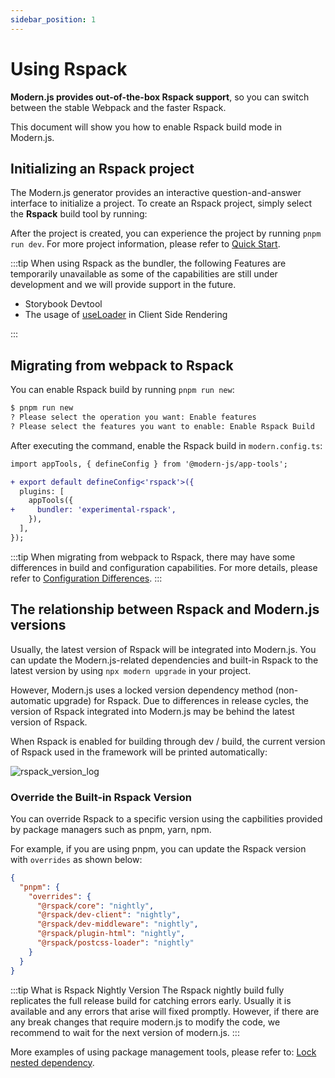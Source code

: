 ```yaml
---
sidebar_position: 1
---
```


# Using Rspack


<Rspack />

**Modern.js provides out-of-the-box Rspack support**, so you can switch between the stable Webpack and the faster Rspack.

This document will show you how to enable Rspack build mode in Modern.js.

## Initializing an Rspack project

The Modern.js generator provides an interactive question-and-answer interface to initialize a project. To create an Rspack project, simply select the **Rspack** build tool by running:


<InitRspackApp />

After the project is created, you can experience the project by running `pnpm run dev`. For more project information, please refer to [Quick Start](/guides/get-started/quick-start.html).

:::tip
When using Rspack as the bundler, the following Features are temporarily unavailable as some of the capabilities are still under development and we will provide support in the future.

- Storybook Devtool
- The usage of [useLoader](/guides/basic-features/data-fetch.html) in Client Side Rendering

:::

## Migrating from webpack to Rspack

You can enable Rspack build by running `pnpm run new`:

```bash
$ pnpm run new
? Please select the operation you want: Enable features
? Please select the features you want to enable: Enable Rspack Build
```

After executing the command, enable the Rspack build in `modern.config.ts`:

```diff title=modern.config.ts
import appTools, { defineConfig } from '@modern-js/app-tools';

+ export default defineConfig<'rspack'>({
  plugins: [
    appTools({
+     bundler: 'experimental-rspack',
    }),
  ],
});
```

:::tip
When migrating from webpack to Rspack, there may have some differences in build and configuration capabilities. For more details, please refer to [Configuration Differences](https://modernjs.dev/builder/en/guide/advanced/rspack-start.html#migrating-from-webpack-to-rspack).
:::

## The relationship between Rspack and Modern.js versions

Usually, the latest version of Rspack will be integrated into Modern.js. You can update the Modern.js-related dependencies and built-in Rspack to the latest version by using `npx modern upgrade` in your project.

However, Modern.js uses a locked version dependency method (non-automatic upgrade) for Rspack. Due to differences in release cycles, the version of Rspack integrated into Modern.js may be behind the latest version of Rspack.

When Rspack is enabled for building through dev / build, the current version of Rspack used in the framework will be printed automatically:

![rspack_version_log](https://lf3-static.bytednsdoc.com/obj/eden-cn/6221eh7uhbfvhn/modern/img_v2_dfcf051f-21db-4741-a108-d9f7a82c3abg.png)

### Override the Built-in Rspack Version

You can override Rspack to a specific version using the capbilities provided by package managers such as pnpm, yarn, npm.

For example, if you are using pnpm, you can update the Rspack version with `overrides` as shown below:

```json title=package.json
{
  "pnpm": {
    "overrides": {
      "@rspack/core": "nightly",
      "@rspack/dev-client": "nightly",
      "@rspack/dev-middleware": "nightly",
      "@rspack/plugin-html": "nightly",
      "@rspack/postcss-loader": "nightly"
    }
  }
}
```

:::tip What is Rspack Nightly Version
The Rspack nightly build fully replicates the full release build for catching errors early.
Usually it is available and any errors that arise will fixed promptly.
However, if there are any break changes that require modern.js to modify the code, we recommend to wait for the next version of modern.js.
:::

More examples of using package management tools, please refer to: [Lock nested dependency](/guides/get-started/upgrade.html#lock-nested-dependency).
